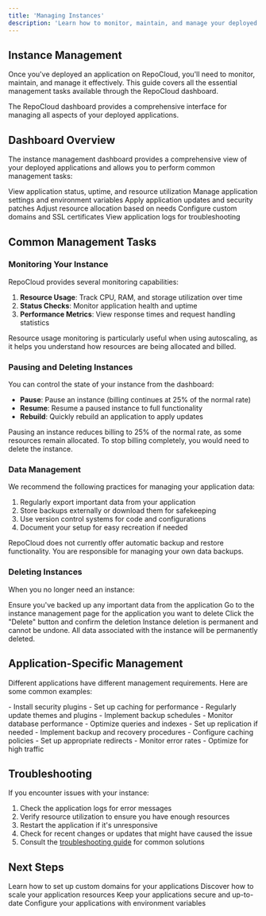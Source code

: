 ```yaml
---
title: 'Managing Instances'
description: 'Learn how to monitor, maintain, and manage your deployed applications'
---
```


## Instance Management

Once you've deployed an application on RepoCloud, you'll need to monitor, maintain, and manage it effectively. This guide covers all the essential management tasks available through the RepoCloud dashboard.

<Note>
  The RepoCloud dashboard provides a comprehensive interface for managing all aspects of your deployed applications.
</Note>

## Dashboard Overview

The instance management dashboard provides a comprehensive view of your deployed applications and allows you to perform common management tasks:

<CardGroup cols={3}>
  <Card title="Status & Metrics" icon="chart-simple">
    View application status, uptime, and resource utilization
  </Card>
  <Card title="Configuration" icon="gear">
    Manage application settings and environment variables
  </Card>
  <Card title="Updates" icon="arrows-rotate">
    Apply application updates and security patches
  </Card>
  <Card title="Scaling" icon="diagram-project">
    Adjust resource allocation based on needs
  </Card>
  <Card title="Domains" icon="globe">
    Configure custom domains and SSL certificates
  </Card>
  <Card title="Logs" icon="file-lines">
    View application logs for troubleshooting
  </Card>
</CardGroup>

## Common Management Tasks

### Monitoring Your Instance

RepoCloud provides several monitoring capabilities:

1. **Resource Usage**: Track CPU, RAM, and storage utilization over time
2. **Status Checks**: Monitor application health and uptime
3. **Performance Metrics**: View response times and request handling statistics

<Note>
  Resource usage monitoring is particularly useful when using autoscaling, as it helps you understand how resources are being allocated and billed.
</Note>

### Pausing and Deleting Instances

You can control the state of your instance from the dashboard:

- **Pause**: Pause an instance (billing continues at 25% of the normal rate)
- **Resume**: Resume a paused instance to full functionality
- **Rebuild**: Quickly rebuild an application to apply updates

<Warning>
  Pausing an instance reduces billing to 25% of the normal rate, as some resources remain allocated. To stop billing completely, you would need to delete the instance.
</Warning>

### Data Management

We recommend the following practices for managing your application data:

1. Regularly export important data from your application 
2. Store backups externally or download them for safekeeping
3. Use version control systems for code and configurations
4. Document your setup for easy recreation if needed

<Warning>
  RepoCloud does not currently offer automatic backup and restore functionality. You are responsible for managing your own data backups.
</Warning>

### Deleting Instances

When you no longer need an instance:

<Steps>
  <Step title="Backup Important Data">
    Ensure you've backed up any important data from the application
  </Step>
  <Step title="Navigate to Instance Management">
    Go to the instance management page for the application you want to delete
  </Step>
  <Step title="Delete Instance">
    Click the "Delete" button and confirm the deletion
  </Step>
</Steps>

<Warning>
  Instance deletion is permanent and cannot be undone. All data associated with the instance will be permanently deleted.
</Warning>

## Application-Specific Management

Different applications have different management requirements. Here are some common examples:

<AccordionGroup>
  <Accordion title="WordPress Management">
    - Install security plugins
    - Set up caching for performance
    - Regularly update themes and plugins
    - Implement backup schedules
  </Accordion>
  <Accordion title="Database Management">
    - Monitor database performance
    - Optimize queries and indexes
    - Set up replication if needed
    - Implement backup and recovery procedures
  </Accordion>
  <Accordion title="Web Server Management">
    - Configure caching policies
    - Set up appropriate redirects
    - Monitor error rates
    - Optimize for high traffic
  </Accordion>
</AccordionGroup>

## Troubleshooting

If you encounter issues with your instance:

1. Check the application logs for error messages
2. Verify resource utilization to ensure you have enough resources
3. Restart the application if it's unresponsive
4. Check for recent changes or updates that might have caused the issue
5. Consult the [troubleshooting guide](/user-guide/troubleshooting) for common solutions

## Next Steps

<CardGroup>
  <Card title="Custom Domains" icon="globe" href="/user-guide/custom-domains">
    Learn how to set up custom domains for your applications
  </Card>
  <Card title="Scaling Resources" icon="chart-line" href="/user-guide/scaling">
    Discover how to scale your application resources
  </Card>
  <Card title="Application Updates" icon="arrows-rotate" href="/user-guide/updates">
    Keep your applications secure and up-to-date
  </Card>
  <Card title="Environment Variables" icon="gear" href="/user-guide/environment-variables">
    Configure your applications with environment variables
  </Card>
</CardGroup> 